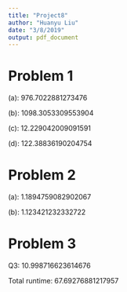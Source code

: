 ```yaml
---
title: "Project8"
author: "Huanyu Liu"
date: "3/8/2019"
output: pdf_document
---
```


# Problem 1
(a): 976.7022881273476  
  
(b): 1098.3053309553904  
  
(c): 12.229042009091591  
  
(d): 122.38836190204754  
  

# Problem 2
(a): 1.1894759082902067  
  
(b): 1.123421232332722  

# Problem 3
Q3: 10.998716623614676  


Total runtime: 67.69276881217957  
